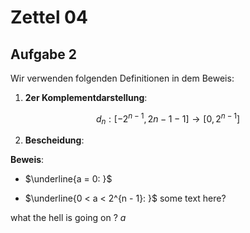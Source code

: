 # Zettel 04 {.unnumbered}

## Aufgabe 2

Wir verwenden folgenden Definitionen in dem Beweis:

1. **2er Komplementdarstellung**: 

$$d_n: [-2^{n-1}, 2{n-1} - 1] \rightarrow [0, 2^{n - 1}]$$

\begin{numcases}{d_n: x \mapsto}
   a & $a\geq0$ \tag{Dar 1}
   \\
   2^{n} - |a| & $a<0$ \tag{Dar 2}
\end{numcases}

2. **Bescheidung**: 

\begin{numcases}{s_n(x_{m-1}\dots x_0) = }
    x_{m-1}\dots x_0 & $m \leq n$  \tag{Besch 1} \\
    x_{n-1}\dots x_0 & $m > n$  \tag{Besch 2}
\end{numcases}

**Beweis**:

* $\underline{a = 0: }$

\begin{align*}
    d_n(0) &= d_n(-0) \tag{$-0 = 0$} \\
           &= s_n(2^n) \tag{Besch 2} \\
           &= s_n(2^n - 0) \tag{Arithmetik} \\
           &= s_n(2^n - d_n(0)) \tag{Dar 1}
\end{align*}

* $\underline{0 < a < 2^{n - 1}: }$ some text here? 


what the hell is going on ? $a$

<!-- \begin{align*}
    d_n(-a) &= 2^n - |a| \tag{$-a < 0$ Dar 2} \\
            &= 2^n - a \tag{$a > 0 \Rightarrow |a| = a$} \\
            &= s_n(2^n - a) \tag{$2^n - a < 2^n$, Besch 1}  \\
            &= s_n(2^n - d_n(a)) \tag{$a > 0$, Dar 1}
\end{align} -->
